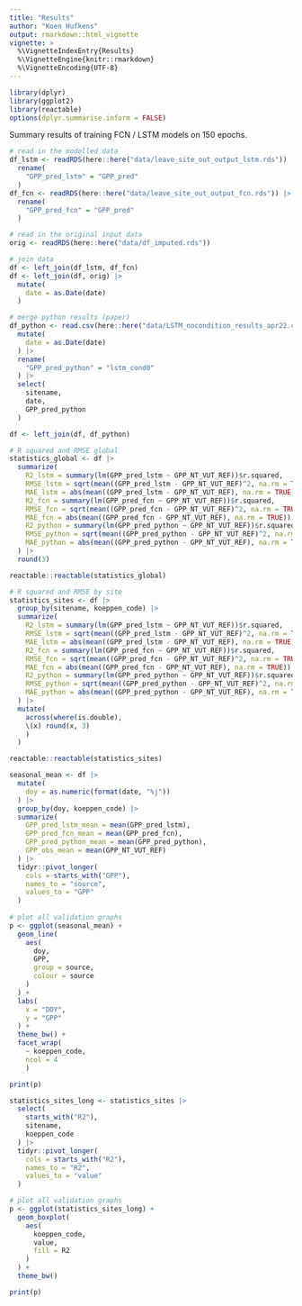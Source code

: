 ```yaml
---
title: "Results"
author: "Koen Hufkens"
output: rmarkdown::html_vignette
vignette: >
  %\VignetteIndexEntry{Results}
  %\VignetteEngine{knitr::rmarkdown}
  %\VignetteEncoding{UTF-8}
---
```


```r
library(dplyr)
library(ggplot2)
library(reactable)
options(dplyr.summarise.inform = FALSE)
```

Summary results of training FCN / LSTM models on 150 epochs.


```r
# read in the modelled data
df_lstm <- readRDS(here::here("data/leave_site_out_output_lstm.rds")) |>
  rename(
    "GPP_pred_lstm" = "GPP_pred"
  )
df_fcn <- readRDS(here::here("data/leave_site_out_output_fcn.rds")) |>
  rename(
    "GPP_pred_fcn" = "GPP_pred"
  )

# read in the original input data
orig <- readRDS(here::here("data/df_imputed.rds"))

# join data
df <- left_join(df_lstm, df_fcn)
df <- left_join(df, orig) |>
  mutate(
    date = as.Date(date)
  )

# merge python results (paper)
df_python <- read.csv(here::here("data/LSTM_nocondition_results_apr22.csv")) |>
  mutate(
    date = as.Date(date)
  ) |>
  rename(
    "GPP_pred_python" = "lstm_cond0"
  ) |>
  select(
    sitename,
    date,
    GPP_pred_python
  )

df <- left_join(df, df_python)

# R squared and RMSE global
statistics_global <- df |>
  summarize(
    R2_lstm = summary(lm(GPP_pred_lstm ~ GPP_NT_VUT_REF))$r.squared,
    RMSE_lstm = sqrt(mean((GPP_pred_lstm - GPP_NT_VUT_REF)^2, na.rm = TRUE)),
    MAE_lstm = abs(mean((GPP_pred_lstm - GPP_NT_VUT_REF), na.rm = TRUE)),
    R2_fcn = summary(lm(GPP_pred_fcn ~ GPP_NT_VUT_REF))$r.squared,
    RMSE_fcn = sqrt(mean((GPP_pred_fcn - GPP_NT_VUT_REF)^2, na.rm = TRUE)),
    MAE_fcn = abs(mean((GPP_pred_fcn - GPP_NT_VUT_REF), na.rm = TRUE)),
    R2_python = summary(lm(GPP_pred_python ~ GPP_NT_VUT_REF))$r.squared,
    RMSE_python = sqrt(mean((GPP_pred_python - GPP_NT_VUT_REF)^2, na.rm = TRUE)),
    MAE_python = abs(mean((GPP_pred_python - GPP_NT_VUT_REF), na.rm = TRUE))
  ) |>
  round(3)

reactable::reactable(statistics_global)
```

```r
# R squared and RMSE by site
statistics_sites <- df |>
  group_by(sitename, koeppen_code) |>
  summarize(
    R2_lstm = summary(lm(GPP_pred_lstm ~ GPP_NT_VUT_REF))$r.squared,
    RMSE_lstm = sqrt(mean((GPP_pred_lstm - GPP_NT_VUT_REF)^2, na.rm = TRUE)),
    MAE_lstm = abs(mean((GPP_pred_lstm - GPP_NT_VUT_REF), na.rm = TRUE)),
    R2_fcn = summary(lm(GPP_pred_fcn ~ GPP_NT_VUT_REF))$r.squared,
    RMSE_fcn = sqrt(mean((GPP_pred_fcn - GPP_NT_VUT_REF)^2, na.rm = TRUE)),
    MAE_fcn = abs(mean((GPP_pred_fcn - GPP_NT_VUT_REF), na.rm = TRUE)),
    R2_python = summary(lm(GPP_pred_python ~ GPP_NT_VUT_REF))$r.squared,
    RMSE_python = sqrt(mean((GPP_pred_python - GPP_NT_VUT_REF)^2, na.rm = TRUE)),
    MAE_python = abs(mean((GPP_pred_python - GPP_NT_VUT_REF), na.rm = TRUE))
  ) |>
  mutate(
    across(where(is.double),
    \(x) round(x, 3)
    )
  )

reactable::reactable(statistics_sites)
```

```r

seasonal_mean <- df |>
  mutate(
    doy = as.numeric(format(date, "%j"))
  ) |>
  group_by(doy, koeppen_code) |>
  summarize(
    GPP_pred_lstm_mean = mean(GPP_pred_lstm),
    GPP_pred_fcn_mean = mean(GPP_pred_fcn),
    GPP_pred_python_mean = mean(GPP_pred_python),
    GPP_obs_mean = mean(GPP_NT_VUT_REF)
  ) |>
  tidyr::pivot_longer(
    cols = starts_with("GPP"),
    names_to = "source",
    values_to = "GPP"
  )
  
# plot all validation graphs
p <- ggplot(seasonal_mean) +
  geom_line(
    aes(
      doy,
      GPP,
      group = source,
      colour = source
    )
  ) +
  labs(
    x = "DOY",
    y = "GPP"
  ) +
  theme_bw() +
  facet_wrap(
    ~ koeppen_code,
    ncol = 4
    )

print(p)
```

```r
statistics_sites_long <- statistics_sites |>
  select(
    starts_with("R2"),
    sitename,
    koeppen_code
  ) |>
  tidyr::pivot_longer(
    cols = starts_with("R2"),
    names_to = "R2",
    values_to = "value"
  )

# plot all validation graphs
p <- ggplot(statistics_sites_long) +
  geom_boxplot(
    aes(
      koeppen_code,
      value,
      fill = R2
    )
  ) +
  theme_bw()

print(p)
```

